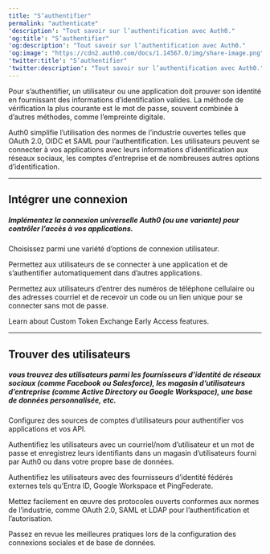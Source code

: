 ---
title: "S’authentifier"
permalink: "authenticate"
'description': "Tout savoir sur l’authentification avec Auth0."
'og:title': "S’authentifier"
'og:description': "Tout savoir sur l’authentification avec Auth0."
'og:image': "https://cdn2.auth0.com/docs/1.14567.0/img/share-image.png"
'twitter:title': "S’authentifier"
'twitter:description': "Tout savoir sur l’authentification avec Auth0."
---



<AuthDocsPipeline activeId="authenticate"/>

Pour s’authentifier, un utilisateur ou une application doit prouver son identité en fournissant des informations d’identification valides. La méthode de vérification la plus courante est le mot de passe, souvent combinée à d’autres méthodes, comme l’empreinte digitale.

Auth0 simplifie l’utilisation des normes de l’industrie ouvertes telles que OAuth 2.0, OIDC et SAML pour l’authentification. Les utilisateurs peuvent se connecter à vos applications avec leurs informations d’identification aux réseaux sociaux, les comptes d’entreprise et de nombreuses autres options d’identification.

---

## Intégrer une connexion

##### Implémentez la connexion universelle Auth0 (ou une variante) pour contrôler l’accès à vos applications.

<Card title="Connexion" href="/docs/fr-ca/authenticate/login">

Choisissez parmi une variété d’options de connexion utilisateur.

</Card>

<Card title="Authentification unique" href="/docs/fr-ca/authenticate/single-sign-on">

Permettez aux utilisateurs de se connecter à une application et de s’authentifier automatiquement dans d’autres applications.

</Card>

<Card title="Sans mot de passe" href="/docs/fr-ca/authenticate/passwordless">

Permettez aux utilisateurs d’entrer des numéros de téléphone cellulaire ou des adresses courriel et de recevoir un code ou un lien unique pour se connecter sans mot de passe.

</Card>

<Card title="Custom Token Exchange" href="/docs/fr-ca/authenticate/custom-token-exchange">

Learn about Custom Token Exchange Early Access features.

</Card>

---

## Trouver des utilisateurs

##### vous trouvez des utilisateurs parmi les fournisseurs d’identité de réseaux sociaux (comme Facebook ou Salesforce), les magasin d’utilisateurs d’entreprise (comme Active Directory ou Google Workspace), une base de données personnalisée, etc.

<Card title="Fournisseurs d’identités" href="/docs/fr-ca/authenticate/identity-providers">

Configurez des sources de comptes d’utilisateurs pour authentifier vos applications et vos API.

</Card>

<Card title="Connexions de base de données" href="/docs/fr-ca/authenticate/database-connections">

Authentifiez les utilisateurs avec un courriel/nom d’utilisateur et un mot de passe et enregistrez leurs identifiants dans un magasin d’utilisateurs fourni par Auth0 ou dans votre propre base de données.

</Card>

<Card title="Connexions d’entreprise" href="/docs/fr-ca/authenticate/enterprise-connections">

Authentifiez les utilisateurs avec des fournisseurs d’identité fédérés externes tels qu’Entra ID, Google Workspace et PingFederate.

</Card>

<Card title="Protocoles" href="/docs/fr-ca/authenticate/protocols">

Mettez facilement en œuvre des protocoles ouverts conformes aux normes de l’industrie, comme OAuth 2.0, SAML et LDAP pour l’authentification et l’autorisation.

</Card>

<Card title="Meilleures pratiques des paramètres de connexion" href="/docs/fr-ca/authenticate/connection-settings-best-practices">

Passez en revue les meilleures pratiques lors de la configuration des connexions sociales et de base de données.

</Card>

